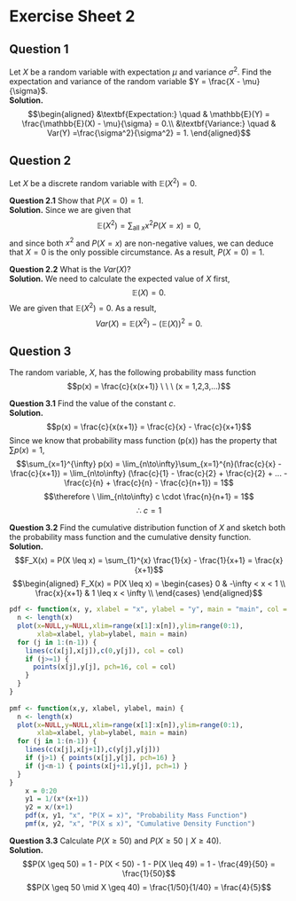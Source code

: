 # Exercise Sheet 2

## Question 1
Let $X$ be a random variable with expectation $\mu$ and variance $\sigma^2$. Find the expectation and variance of the random variable $Y = \frac{X - \mu}{\sigma}$.\
**Solution.** 
$$\begin{aligned} 
&\textbf{Expectation:} \quad & \mathbb{E}(Y) = \frac{\mathbb{E}(X) - \mu}{\sigma} = 0.\\
&\textbf{Variance:}    \quad & Var(Y) =\frac{\sigma^2}{\sigma^2} = 1. 
\end{aligned}$$

## Question 2
Let $X$ be a discrete random variable with $\mathbb{E}(X^2) = 0$.

**Question 2.1** Show that $P(X = 0) = 1$.\
**Solution.** Since we are given that $$\mathbb{E}(X^2) = \sum_{\text{all }x}x^2 P(X = x) = 0,$$ and since both $x^2$ and $P(X = x)$ are non-negative values, we can deduce that $X = 0$ is the only possible circumstance. As a result, $P(X = 0) = 1$.

**Question 2.2** What is the $Var(X)$?\
**Solution.** We need to calculate the expected value of $X$ first, $$\mathbb{E}(X) = 0.$$ We are given that $\mathbb{E}(X^2) = 0$. As a result, $$Var(X) = \mathbb{E}(X^2) - (\mathbb{E}(X))^2 = 0.$$

## Question 3
The random variable, $X$, has the following probability mass function $$p(x) = \frac{c}{x(x+1)} \ \ \ (x = 1,2,3,...)$$

**Question 3.1** Find the value of the constant $c$.\
**Solution.** $$p(x) = \frac{c}{x(x+1)} = \frac{c}{x} - \frac{c}{x+1}$$ Since we know that probability mass function (p(x)) has the property that $\sum p(x) = 1$, $$\sum_{x=1}^{\infty} p(x) = \lim_{n\to\infty}\sum_{x=1}^{n}(\frac{c}{x} - \frac{c}{x+1}) = \lim_{n\to\infty} (\frac{c}{1} - \frac{c}{2} + \frac{c}{2}  + ...  - \frac{c}{n} + \frac{c}{n} - \frac{c}{n+1}) = 1$$ $$\therefore \ \lim_{n\to\infty} c \cdot \frac{n}{n+1} = 1$$ $$\therefore \ c = 1$$

**Question 3.2** Find the cumulative distribution function of $X$ and sketch both the probability mass function and the cumulative density function.\
**Solution.** $$F_X(x) = P(X \leq x) = \sum_{1}^{x} \frac{1}{x} - \frac{1}{x+1} = \frac{x}{x+1}$$ $$\begin{aligned}
           F_X(x) = P(X \leq x) = 
           \begin{cases}
        0   &   -\infty < x < 1 \\
        \frac{x}{x+1}   &   1 \leq x < \infty \\
           \end{cases}
         \end{aligned}$$
         
```r
pdf <- function(x, y, xlabel = "x", ylabel = "y", main = "main", col = "black") {
  n <- length(x)
  plot(x=NULL,y=NULL,xlim=range(x[1]:x[n]),ylim=range(0:1),
       xlab=xlabel, ylab=ylabel, main = main)
  for (j in 1:(n-1)) {
    lines(c(x[j],x[j]),c(0,y[j]), col = col)
    if (j>=1) { 
      points(x[j],y[j], pch=16, col = col) 
    }
  }
}
          
pmf <- function(x,y, xlabel, ylabel, main) {
  n <- length(x)
  plot(x=NULL,y=NULL,xlim=range(x[1]:x[n]),ylim=range(0:1),
       xlab=xlabel, ylab=ylabel, main = main)
  for (j in 1:(n-1)) {
    lines(c(x[j],x[j+1]),c(y[j],y[j]))
    if (j>1) { points(x[j],y[j], pch=16) }
    if (j<n-1) { points(x[j+1],y[j], pch=1) }
  }
}
    x = 0:20
    y1 = 1/(x*(x+1))
    y2 = x/(x+1)
    pdf(x, y1, "x", "P(X = x)", "Probability Mass Function")
    pmf(x, y2, "x", "P(X ≤ x)", "Cumulative Density Function")
```

**Question 3.3** Calculate $P(X \geq 50)$ and $P(X \geq 50 \mid X \geq 40)$. \
**Solution.**
    $$P(X \geq 50) = 1 - P(X < 50) - 1 - P(X \leq 49) = 1 - \frac{49}{50} = \frac{1}{50}$$
    $$P(X \geq 50 \mid X \geq 40) = \frac{1/50}{1/40} = \frac{4}{5}$$
